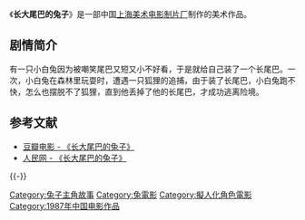 {{Infobox Film
|片名          = 长大尾巴的兔子
|其他名称      = 
|图像          = 
|图像说明      = 
|导演          = [[何玉门|何玉门]]（编辑导演）<br/>[[秦宝宜|秦宝宜]]（执行导演）
|监制          = 
|制片          = [[高慧芳|高慧芳]]
|编剧          = 
|剧本          = 
|故事          = 
|原著          = 
|旁白          = 
|统筹          = 
|主演          = 
|分级          = 
|副标题        = 
|主题曲        = 
|片头曲        = 
|片尾曲        = 
|配乐          = 
|摄影          = [[朱毓平|朱毓平]]
|剪辑          = [[强小柏|强小柏]]
|制片商        = [[上海美术电影制片厂|上海美术电影制片厂]]
|发行商        = 
|上映日期      = 1987年
|发行日期      = 
|片长          = 10分钟
|产地          = {{CHNML}}
|语言          = [[汉语普通话|汉语普通话]]
|官方网站      = 
|预算          = 
|票房          = 
|前集          = 
|续集          = 
|中国大陆片名  = 
|香港片名      = 
|澳门片名      = 
|台湾片名      = 
|新马片名      = 
|sarft_id    = <!-- 公映许可号码 -->
|amg_id      = <!-- AMG（All Media Guide）ID -->
|imdb_id     = <!-- IMDB（互联网电影数据库）ID -->
}}
《'''长大尾巴的兔子'''》是一部中国[[上海美术电影制片厂|上海美术电影制片厂]]制作的美术作品。

==剧情简介==
有一只小白兔因为被嘲笑尾巴又短又小不好看，于是就给自己装了一个长尾巴。一次，小白兔在森林里玩耍时，遭遇一只狐狸的追捕，由于装了长尾巴，小白兔跑不快，怎么也摆脱不了狐狸，直到他丢掉了他的长尾巴，才成功逃离险境。

== 参考文献 ==
* [http://movie.douban.com/subject/2030734/ 豆瓣电影 - 《长大尾巴的兔子》] {{Wayback|url=http://movie.douban.com/subject/2030734/ |date=20191205113556 }}
* [http://pic.people.com.cn/GB/31655/7297644.html 人民网 - 《长大尾巴的兔子》] {{Wayback|url=http://pic.people.com.cn/GB/31655/7297644.html |date=20110831105812 }}

{{-}}
{{上海美术电影制片厂1980年代作品}}

[[Category:兔子主角故事|Category:兔子主角故事]]
[[Category:兔電影|Category:兔電影]]
[[Category:擬人化角色電影|Category:擬人化角色電影]]
[[Category:1987年中国电影作品|Category:1987年中国电影作品]]